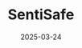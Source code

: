 ---
title: "SentiSafe"
description: "Prioritizing safety"
date: "2025-03-24"
tags: ["Dart", "Shared Preferences"]
image: "/projects/.png"
github: "https://github.com/lemonhead-ai/sentisafe00"
demo: "https://readrift-demo.vercel.app"
featured: true
---